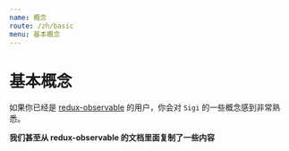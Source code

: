 ```yaml
---
name: 概念
route: /zh/basic
menu: 基本概念
---
```


# 基本概念

如果你已经是 [redux-observable](https://redux-observable.js.org) 的用户，你会对 `Sigi` 的一些概念感到非常熟悉。

**我们甚至从 redux-observable 的文档里面复制了一些内容**
